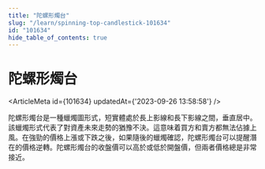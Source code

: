 ```yaml
---
title: "陀螺形燭台"
slug: "/learn/spinning-top-candlestick-101634"
id: "101634"
hide_table_of_contents: true
---
```



# 陀螺形燭台

<ArticleMeta id={101634} updatedAt={'2023-09-26 13:58:58'} />
<div className='border-solid border-b border-t-0 my-4 border-[var(--ifm-color-gray-300)]' />

陀螺形燭台是一種蠟燭圖形式，短實體處於長上影線和長下影線之間，垂直居中。該蠟燭形式代表了對資產未來走勢的猶豫不決。這意味着買方和賣方都無法佔據上風。在強勁的價格上漲或下跌之後，如果隨後的蠟燭確認，陀螺形燭台可以提醒潛在的價格逆轉。陀螺形燭台的收盤價可以高於或低於開盤價，但兩者價格總是非常接近。
